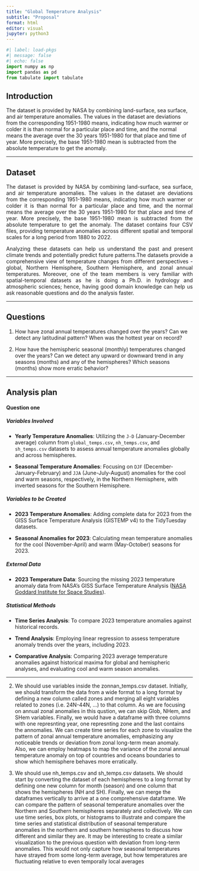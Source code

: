 ```yaml
---
title: "Global Temperature Analysis"
subtitle: "Proposal"
format: html
editor: visual
jupyter: python3
---
```


```python
#| label: load-pkgs
#| message: false
#| echo: false
import numpy as np
import pandas as pd
from tabulate import tabulate
```




## Introduction

The dataset is provided by NASA by combining land-surface, sea surface, and air temperature anomalies. The values in the dataset are deviations from the corresponding 1951-1980 means, indicating how much warmer or colder it is than normal for a particular place and time, and the normal means the average over the 30 years 1951-1980 for that place and time of year. More precisely, the base 1951-1980 mean is subtracted from the absolute temperature to get the anomaly.

---

::: {style="text-align: justify;"}

## Dataset

The dataset is provided by NASA by combining land-surface, sea surface, and air temperature anomalies. The values in the dataset are deviations from the corresponding 1951-1980 means, indicating how much warmer or colder it is than normal for a particular place and time, and the normal means the average over the 30 years 1951-1980 for that place and time of year. More precisely, the base 1951-1980 mean is subtracted from the absolute temperature to get the anomaly.
The dataset contains four CSV files, providing temperature anomalies across different spatial and temporal scales for a long period from 1880 to 2022. 
 
 Analyzing these datasets can help us understand the past and present climate trends and potentially predict future patterns.The datasets provide a comprehensive view of temperature changes from different perspectives - global, Northern Hemisphere, Southern Hemisphere, and zonal annual temperatures. Moreover, one of the team members is very familiar with spatial-temporal datasets as he is doing a Ph.D. in hydrology and atmospheric sciences; hence, having good domain knowledge can help us ask reasonable questions and do the analysis faster.
:::

----

## Questions

1. How have zonal annual temperatures changed over the years? Can we detect any latitudinal pattern? When was the hottest year on record?

2. How have the hemispheric seasonal (monthly) temperatures changed over the years? Can we detect any upward or downward trend in any seasons (months) and any of the hemispheres? Which seasons (months) show more erratic behavior?

---

## Analysis plan


#### Question one

##### Variables Involved

- **Yearly Temperature Anomalies**: Utilizing the `J-D` (January-December average) column from `global_temps.csv`, `nh_temps.csv`, and `sh_temps.csv` datasets to assess annual temperature anomalies globally and across hemispheres.

- **Seasonal Temperature Anomalies**: Focusing on `DJF` (December-January-February) and `JJA` (June-July-August) anomalies for the cool and warm seasons, respectively, in the Northern Hemisphere, with inverted seasons for the Southern Hemisphere.

##### Variables to be Created

- **2023 Temperature Anomalies**: Adding complete data for 2023 from the GISS Surface Temperature Analysis (GISTEMP v4) to the TidyTuesday datasets.

- **Seasonal Anomalies for 2023**: Calculating mean temperature anomalies for the cool (November-April) and warm (May-October) seasons for 2023.

##### External Data

- **2023 Temperature Data**: Sourcing the missing 2023 temperature anomaly data from NASA's GISS Surface Temperature Analysis ([NASA Goddard Institute for Space Studies](https://data.giss.nasa.gov/gistemp/)).

##### Statistical Methods

- **Time Series Analysis**: To compare 2023 temperature anomalies against historical records.

- **Trend Analysis**: Employing linear regression to assess temperature anomaly trends over the years, including 2023.

- **Comparative Analysis**: Comparing 2023 average temperature anomalies against historical maxima for global and hemispheric analyses, and evaluating cool and warm season anomalies.

----

2.  We should use variables inside the zonnan_temps.csv dataset. Initially, we should transform the data from a wide format to a long format by defining a new column called zones and merging all eight variables related to zones (i.e. 24N-44N, …) to that column. As we are focusing on annual zonal anomalies in this qustion, we can skip Glob, NHem, and SHem variables. Finally, we would have a dataframe with three columns with one represnting year, one represnting zone and the last contains the annomalies.
We can create time series for each zone to visualize the pattern of zonal annual temperature anomalies, emphasizing any noticeable trends or deviation from zonal long-term mean anomaly. Also, we can employ heatmaps to map the variance of the zonal annual temperature anomaly on top of countries and oceans boundaries to show which hemisphere behaves more erratically.


3. We should use nh_temps.csv and sh_temps.csv datasets. We should start by converting the dataset of each hemispheres to a long format by defining one new column for month (season) and one column that shows the hemispheres (NH and SH). Finally, we can merge the dataframes vertically to arrive at a one comprehensive dataframe. 
We can compare the pattern of seasonal temperature anomalies over the Northern and Southern hemispheres separately and collectively. We can use time series, box plots, or histograms to illustrate and compare the time series and statistical distribution of seasonal temperature anomalies in the northern and southern hemispheres to discuss how different and similar they are. It may be interesting to create a similar visualization to the previous question with deviation from long-term anomalies. This would not only capture how seasonal temperatures have strayed from some long-term average, but how temperatures are fluctuating relative to even temporally local averages


